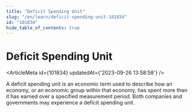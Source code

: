 ```yaml
---
title: "Deficit Spending Unit"
slug: "/en/learn/deficit-spending-unit-101834"
id: "101834"
hide_table_of_contents: true
---
```



# Deficit Spending Unit

<ArticleMeta id={101834} updatedAt={'2023-09-26 13:58:58'} />
<div className='border-solid border-b border-t-0 my-4 border-[var(--ifm-color-gray-300)]' />

A deficit spending unit is an economic term used to describe how an economy, or an economic group within that economy, has spent more than it has earned over a specified measurement period. Both companies and governments may experience a deficit spending unit.
